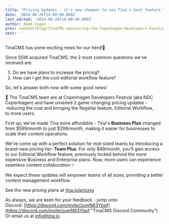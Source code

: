 ```yaml
---
title: "Pricing Updates - it's now cheaper to use Tina's best feature \U0001F451"
date: '2024-08-26T14:00:00.000Z'
last_edited: '2024-08-26T14:00:00.000Z'
author: Adam Cogan
prev: content/blog/TinaCMS-sponsoring-the-Copenhagen-Developers-Festival.mdx
next: ''
---
```


<Youtube embedSrc="https://www.youtube.com/embed/RcR284ieUj0" />

TinaCMS has some exciting news for our herd!🦙

Since SSW acquired TinaCMS, the 2 most common questions we've received are:

1. Do we have plans to increase the pricing?
2. How can I get the cool editorial workflow feature?

So, let's answer both now with some good news!  

🎉 The TinaCMS team are at Copenhagen Developers Festival (aka NDC Copenhagen) and have unveiled 2 game-changing pricing updates - reducing the cost and bringing the flagship feature, Editorial Workflow, to more users.

First up, we’ve made Tina more affordable - Tina's **Business Plan** changed from $599/month to just $299/month, making it easier for businesses to scale their content operations.

We’ve come up with a perfect solution for mid-sized teams by introducing a brand-new pricing tier: **Team Plus**.
For only $49/month, you’ll gain access to our Editorial Workflow feature, previously locked behind the more expensive Business and Enterprise plans.
Now, more users can experience seamless content collaboration ✨

We expect these updates will empower teams of all sizes, providing a better content management workflow.

See the new pricing plans at [tina.io/pricing](https://tina.io/pricing/ "TinaCMS Pricing")

As always, we are keen for your feedback - jump onto Discord: [https://discord.com/invite/zumN63Ybpf](https://discord.com/invite/zumN63Ybpf "TinaCMS Discord Community")
Or email us at [info@tina.io](mailto\:info@tina.io)
